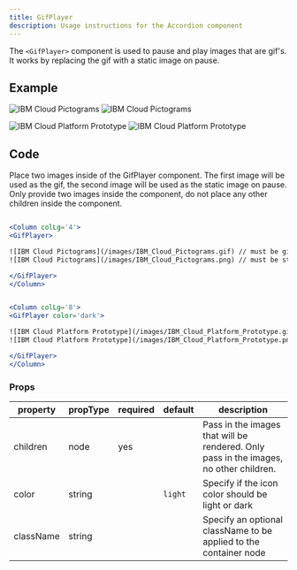 ```yaml
---
title: GifPlayer
description: Usage instructions for the Accordion component
---
```


<PageDescription>

The `<GifPlayer>` component is used to pause and play images that are gif's. It works by replacing the gif with a static image on pause.

</PageDescription>

## Example

<Row>
<Column colLg='4'>

<Title>Light</Title>

<GifPlayer>

![IBM Cloud Pictograms](/images/IBM_Cloud_Pictograms.gif)
![IBM Cloud Pictograms](/images/IBM_Cloud_Pictograms.png)

</GifPlayer>
</Column>
</Row>


<Row>
<Column colLg='8'>

<Title>Dark</Title>

<GifPlayer color='dark'>

![IBM Cloud Platform Prototype](/images/IBM_Cloud_Platform_Prototype.gif)
![IBM Cloud Platform Prototype](/images/IBM_Cloud_Platform_Prototype.png)

</GifPlayer>
</Column>
</Row>

## Code

Place two images inside of the GifPlayer component. The first image will be used as the gif, the second image will be used as the static image on pause. Only provide two images inside the component, do not place any other children inside the component.

<Title>Light</Title>

```jsx path=components/GifPlayer/GifPlayer.js src= https://github.com/carbon-design-system/gatsby-theme-carbon/tree/master/packages/gatsby-theme-carbon/src/components/GifPlayer

<Column colLg='4'>
<GifPlayer>

![IBM Cloud Pictograms](/images/IBM_Cloud_Pictograms.gif) // must be gif
![IBM Cloud Pictograms](/images/IBM_Cloud_Pictograms.png) // must be static image

</GifPlayer>
</Column>

```

<Title>Dark</Title>

```jsx path=components/GifPlayer/GifPlayer.js src= https://github.com/carbon-design-system/gatsby-theme-carbon/tree/master/packages/gatsby-theme-carbon/src/components/GifPlayer

<Column colLg='8'>
<GifPlayer color='dark'>

![IBM Cloud Platform Prototype](/images/IBM_Cloud_Platform_Prototype.gif) // must be gif
![IBM Cloud Platform Prototype](/images/IBM_Cloud_Platform_Prototype.png) //must be static image

</GifPlayer>
</Column>

```

### Props

| property  | propType | required | default | description           |
| --------- | -------- | -------- | ------- | --------------------- |
| children  | node     |    yes      |         | Pass in the images that will be rendered.  Only pass in the images, no other children.                    |
| color | string     |          |    `light`     |  Specify if the icon color should be light or dark                |
| className  | string    |          |         |  Specify an optional className to be applied to the container node                     |
